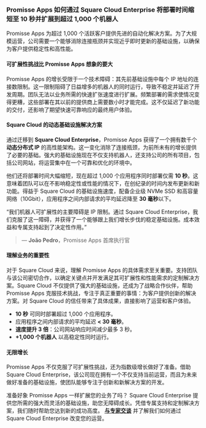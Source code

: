 ### **Promisse Apps 如何通过 Square Cloud Enterprise 将部署时间缩短至 10 秒并扩展到超过 1,000 个机器人**

Promisse Apps 为超过 1,000 个活跃客户提供先进的自动化解决方案。为了大规模运营，公司需要一个能够消除连接瓶颈并实现近乎即时更新的基础设施，以确保为客户提供稳定性和高性能。

<Alert intent="info" title="在使用 Square Cloud Enterprise 之前，Promisse Apps 的基础设施面临着严重的可扩展性和稳定性限制。" />

#### 可扩展性挑战比 Promisse Apps 想象的要大

Promisse Apps 的增长受限于一个技术障碍：其先前基础设施中每个 IP 地址的连接数限制。这一限制阻碍了日益增多的机器人的同时运行，导致不稳定并延迟了开发周期。团队无法以业务所需的快速扩张速度进行扩展。频繁部署的需求使情况变得更糟，这些部署在其以前的提供商上需要数小时才能完成。这不仅延迟了新功能的交付，还影响了期望快速可靠响应的最终用户体验。

#### Square Cloud 的动态基础设施解决方案

通过迁移到 **Square Cloud Enterprise**，Promisse Apps 获得了一个拥有数千个**动态分布式 IP** 的高性能架构。这一变化消除了连接瓶颈，为前所未有的增长提供了必要的基础。强大的基础设施现在不仅支持机器人，还支持公司的所有项目，包括公司网站，将运营集中在一个可靠和优化的环境中。

他们还将部署时间大幅缩短，现在超过 1,000 个应用程序同时部署仅需 **10 秒**。这意味着团队可以在不影响稳定性或性能的情况下，在创纪录的时间内发布更新和新功能。得益于 Square Cloud 的基础设施速度，配备企业级 NVMe SSD 和高容量网络（10Gbit），应用程序之间内部请求的平均延迟降至 **30 毫秒**以下。

“我们机器人可扩展性的主要障碍是 IP 限制。通过 Square Cloud Enterprise，我们克服了这一障碍，并获得了一个能够跟上我们增长步伐的稳定基础设施。成本效益和专属支持起到了决定性作用。”

> — **João Pedro**，Promisse Apps 首席执行官

#### 理解业务的重要性

对于 Square Cloud 来说，理解 Promisse Apps 的具体需求至关重要。支持团队与该公司密切合作，以确定关键点并开发满足其可扩展性和性能需求的定制解决方案。Square Cloud 不仅提供了强大的基础设施，还成为了战略合作伙伴，帮助 Promisse Apps 克服技术挑战，专注于真正重要的事情：为客户提供创新的解决方案。对 Square Cloud 的信任带来了具体成果，直接影响了运营和客户体验。

* **10 秒** 可同时部署超过 1,000 个应用程序。
* 应用程序之间内部请求的平均延迟 **\< 30 毫秒**。
* **速度提升 3 倍**：公司网站响应时间减少最多 3 秒。
* **+1,000 个机器人** 以高稳定性同时运行。

#### 无限增长

Promisse Apps 不仅克服了可扩展性挑战，还为指数级增长做好了准备。借助 Square Cloud Enterprise，该公司现在拥有一个不仅支持当前运营，而且为未来做好准备的基础设施，使团队能够专注于创新和新解决方案的开发。

准备好象 Promisse Apps 一样扩展您的业务了吗？
Square Cloud Enterprise 提供您所需的强大而灵活的基础设施，助您无障碍成长。凭借专属支持和定制解决方案，我们随时帮助您达到新的成功高度。
[**与专家交谈**](https://squarecloud.app/enterprise) 并了解我们如何通过 Square Cloud Enterprise 改变您的运营。
